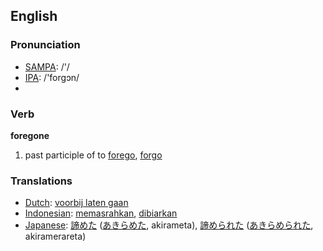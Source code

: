 ==English==

=== Pronunciation ===
*[[w:SAMPA|SAMPA]]: /'/
*[[w:IPA|IPA]]: /'forgɔn/
*{{audio|en-us-foregone.ogg|Audio (US)}}

=== Verb ===

'''foregone'''

# past participle of to [[forego]], [[forgo]]

=== Translations ===
*[[Dutch]]: [[voorbij laten gaan]]
*[[Indonesian]]: [[pasrah|memasrahkan]], [[biar|dibiarkan]]
*[[Japanese]]: [[諦めた]] ([[あきらめた]], akirameta), [[諦められた]] ([[あきらめられた]], akiramerareta)